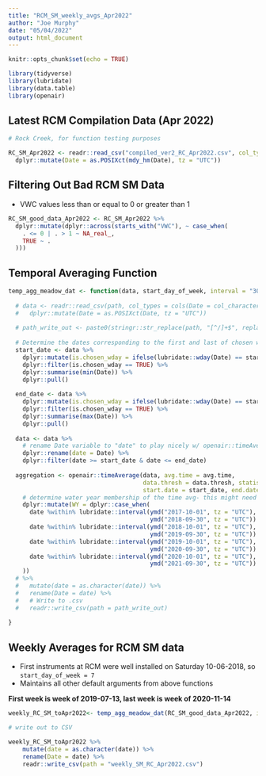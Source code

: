 ```yaml
---
title: "RCM_SM_weekly_avgs_Apr2022"
author: "Joe Murphy"
date: "05/04/2022"
output: html_document
---
```


```r
knitr::opts_chunk$set(echo = TRUE)
```

```r
library(tidyverse)
library(lubridate)
library(data.table)
library(openair)
```

## Latest RCM Compilation Data (Apr 2022)

```r

# Rock Creek, for function testing purposes

RC_SM_Apr2022 <- readr::read_csv("compiled_ver2_RC_Apr2022.csv", col_types = cols(Date = col_character(), .default = col_double())) %>% 
  dplyr::mutate(Date = as.POSIXct(mdy_hm(Date), tz = "UTC"))

```

## Filtering Out Bad RCM SM Data

* VWC values less than or equal to 0 or greater than 1

```r

RC_SM_good_data_Apr2022 <- RC_SM_Apr2022 %>%
  dplyr::mutate(dplyr::across(starts_with("VWC"), ~ case_when(
    . <= 0 | . > 1 ~ NA_real_,
    TRUE ~ .
  )))
```

## Temporal Averaging Function

```r

temp_agg_meadow_dat <- function(data, start_day_of_week, interval = "30 min", avg.time = "7 day", data.thresh = 50, statistic = "mean"){
  
  # data <- readr::read_csv(path, col_types = cols(Date = col_character(), .default = col_double())) %>% 
  #   dplyr::mutate(Date = as.POSIXct(Date, tz = "UTC"))
  
  # path_write_out <- paste0(stringr::str_replace(path, "[^/]+$", replacement = ""), file_name_write)
  
  # Determine the dates corresponding to the first and last of chosen weekday (start date for averaging) present in data
  start_date <- data %>% 
    dplyr::mutate(is.chosen_wday = ifelse(lubridate::wday(Date) == start_day_of_week, T, F)) %>%
    dplyr::filter(is.chosen_wday == TRUE) %>% 
    dplyr::summarise(min(Date)) %>% 
    dplyr::pull()
  
  end_date <- data %>% 
    dplyr::mutate(is.chosen_wday = ifelse(lubridate::wday(Date) == start_day_of_week - 1, T, F)) %>%
    dplyr::filter(is.chosen_wday == TRUE) %>% 
    dplyr::summarise(max(Date)) %>% 
    dplyr::pull()
  
  data <- data %>% 
    # rename Date variable to "date" to play nicely w/ openair::timeAverage
    dplyr::rename(date = Date) %>% 
    dplyr::filter(date >= start_date & date <= end_date)
  
  aggregation <- openair::timeAverage(data, avg.time = avg.time, 
                                      data.thresh = data.thresh, statistic = statistic,
                                      start.date = start_date, end.date = end_date, interval = interval) %>% 
    # determine water year membership of the time avg- this might need to be tweaked
    dplyr::mutate(WY = dplyr::case_when(
      date %within% lubridate::interval(ymd("2017-10-01", tz = "UTC"), 
                                        ymd("2018-09-30", tz = "UTC")) ~ 2018,
      date %within% lubridate::interval(ymd("2018-10-01", tz = "UTC"), 
                                        ymd("2019-09-30", tz = "UTC")) ~ 2019,
      date %within% lubridate::interval(ymd("2019-10-01", tz = "UTC"), 
                                        ymd("2020-09-30", tz = "UTC")) ~ 2020,
      date %within% lubridate::interval(ymd("2020-10-01", tz = "UTC"), 
                                        ymd("2021-09-30", tz = "UTC")) ~ 2021,
    )) 
  # %>% 
  #   mutate(date = as.character(date)) %>% 
  #   rename(Date = date) %>%  
  #   # Write to .csv
  #   readr::write_csv(path = path_write_out)
  
}

```

## Weekly Averages for RCM SM data

* First instruments at RCM were well installed on Saturday 10-06-2018, so `start_day_of_week = 7`
* Maintains all other default arguments from above functions

**First week is week of 2019-07-13, last week is week of 2020-11-14**

```r

weekly_RC_SM_toApr2022<- temp_agg_meadow_dat(RC_SM_good_data_Apr2022, interval = "30 min", start_day_of_week = 7)

# write out to CSV

weekly_RC_SM_toApr2022 %>% 
    mutate(date = as.character(date)) %>%
    rename(Date = date) %>%
    readr::write_csv(path = "weekly_SM_RC_Apr2022.csv")


```

